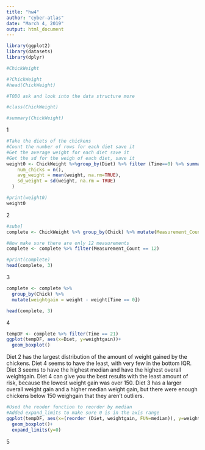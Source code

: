 ---
title: "hw4"
author: "cyber-atlas"
date: "March 4, 2019"
output: html_document
---

```{r}

library(ggplot2)
library(datasets)
library(dplyr)

#ChickWeight

#?ChickWeight
#head(ChickWeight)

#TODO ask and look into the data structure more

#class(ChickWeight)

#summary(ChickWeight)
```
1

```{r}
#Take the diets of the chickens 
#Count the number of rows for each diet save it
#Get the average weight for each diet save it
#Get the sd for the weigh of each diet, save it
weight0 <- ChickWeight %>%group_by(Diet) %>% filter (Time==0) %>% summarize(
    num_chicks = n(),
    avg_weight = mean(weight, na.rm=TRUE),
    sd_weight = sd(weight, na.rm = TRUE)
  ) 

#print(weight0)
weight0

```
2

```{r}

#sube]
complete <- ChickWeight %>% group_by(Chick) %>% mutate(Measurement_Count =n())

#Now make sure there are only 12 measurements
complete <- complete %>% filter(Measurement_Count == 12)

#print(complete)
head(complete, 3)

```

3

```{r}
complete <- complete %>%
  group_by(Chick) %>%
  mutate(weightgain = weight - weight[Time == 0])

head(complete, 3)

```

4

```{r}

tempDF <- complete %>% filter(Time == 21)
ggplot(tempDF, aes(x=Diet, y=weightgain))+
  geom_boxplot()

```

Diet 2 has the largest distribution of the amount of weight gained by the chickens. Diet 4 seems to have the least, with very few in the bottom IQR. Diet 3 seems to have the highest median and have the highest overall weightgain. Diet 4 can give you the best results with the least amount of risk, because the lowest weight gain was over 150. Diet 3 has a larger overall weight gain and a higher median weight gain, but there were enough chickens below 150 weighgain that they aren't outliers.

```{r}

#Used the reoder function to reorder by median
#Added expand_limits to make sure 0 is in the axis range
ggplot(tempDF, aes(x=(reorder (Diet, weightgain, FUN=median)), y=weightgain))+
  geom_boxplot()+ 
  expand_limits(y=0)

```

5

```{r}



```
